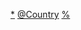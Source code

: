 {{Categories by country|nocat}}

[[Category:各國災難|*]]
[[Category:亚洲灾难|@Country]]
[[Category:亚洲各国事件|%]]